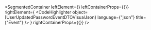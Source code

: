 
<SegmentedContainer
  leftElement={<UserUpdatedPasswordEventDTODesc />}
  leftContainerProps={{}}
  rightElement={
    <CodeHighlighter
      object={UserUpdatedPasswordEventDTOVisualJson}
      language={"json"}
      title={"Event"}
    />
  }
  rightContainerProps={{}}
/>
